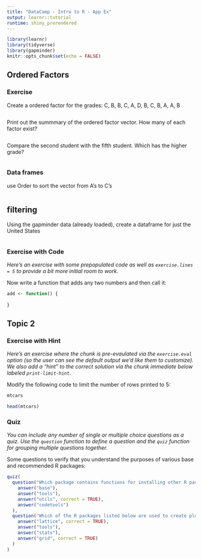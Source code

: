 ```yaml
---
title: "DataCamp - Intro to R - App Ex"
output: learnr::tutorial
runtime: shiny_prerendered
---
```


```r
library(learnr)
library(tidyverse)
library(gapminder)
knitr::opts_chunk$set(echo = FALSE)
```


## Ordered Factors

### Exercise 

Create a ordered factor for the grades:
C, B, B, C, A, D, B, C, B, A, A, B

```r

```


Print out the summmary of the ordered factor vector. How many of each factor exist?

```r

```

Compare the second student with the fifth student.  Which has the higher grade?
```r

```

### Data frames

use Order to sort the vector from A's to C's
```r

```


## filtering

Using the gapminder data (already loaded), create a dataframe for just the United States
```r

```


### Exercise with Code

*Here's an exercise with some prepopulated code as well as `exercise.lines = 5` to provide a bit more initial room to work.*

Now write a function that adds any two numbers and then call it:

```r
add <- function() {
  
}
```

## Topic 2

### Exercise with Hint

*Here's an exercise where the chunk is pre-evaulated via the `exercise.eval` option (so the user can see the default output we'd like them to customize). We also add a "hint" to the correct solution via the chunk immediate below labeled `print-limit-hint`.*

Modify the following code to limit the number of rows printed to 5:

```r
mtcars
```

```r
head(mtcars)
```

### Quiz

*You can include any number of single or multiple choice questions as a quiz. Use the `question` function to define a question and the `quiz` function for grouping multiple questions together.*

Some questions to verify that you understand the purposes of various base and recommended R packages:

```r
quiz(
  question("Which package contains functions for installing other R packages?",
    answer("base"),
    answer("tools"),
    answer("utils", correct = TRUE),
    answer("codetools")
  ),
  question("Which of the R packages listed below are used to create plots?",
    answer("lattice", correct = TRUE),
    answer("tools"),
    answer("stats"),
    answer("grid", correct = TRUE)
  )
)
```

